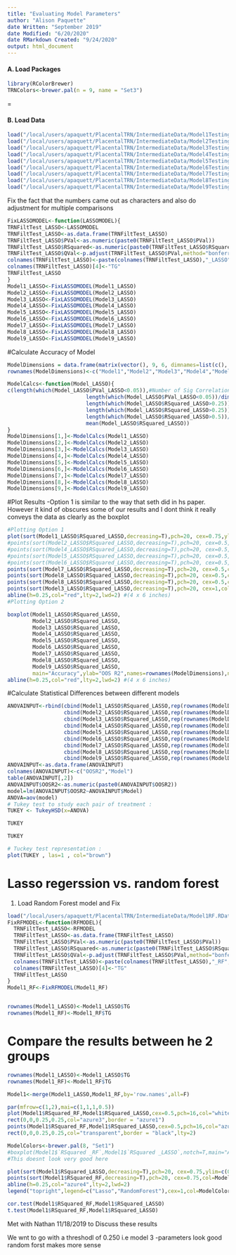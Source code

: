 ```yaml
---
title: "Evaluating Model Parameters"
author: "Alison Paquette"
date Written: "September 2019"
date Modified: "6/20/2020"
date RMarkdown Created: "9/24/2020"
output: html_document
---
```


#### A. Load Packages #####
```r

library(RColorBrewer)
TRNColors<-brewer.pal(n = 9, name = "Set3")
```
=


#### B. Load Data ####
```r

load("/local/users/apaquett/PlacentalTRN/IntermediateData/Model1Testing_LASSO.RData")
load("/local/users/apaquett/PlacentalTRN/IntermediateData/Model2Testing_LASSO.RData")
load("/local/users/apaquett/PlacentalTRN/IntermediateData/Model3Testing_LASSO.RData")
load("/local/users/apaquett/PlacentalTRN/IntermediateData/Model4Testing_LASSO.RData")
load("/local/users/apaquett/PlacentalTRN/IntermediateData/Model5Testing_LASSO.RData")
load("/local/users/apaquett/PlacentalTRN/IntermediateData/Model6Testing_LASSO.RData")
load("/local/users/apaquett/PlacentalTRN/IntermediateData/Model7Testing_LASSO.RData")
load("/local/users/apaquett/PlacentalTRN/IntermediateData/Model8Testing_LASSO.RData")
load("/local/users/apaquett/PlacentalTRN/IntermediateData/Model9Testing_LASSO.RData")
```

Fix the fact that the numbers came out as characters and also do adjustment for multiple comparisons

```r
FixLASSOMODEL<-function(LASSOMODEL){
TRNFiltTest_LASSO<-LASSOMODEL
TRNFiltTest_LASSO<-as.data.frame(TRNFiltTest_LASSO)
TRNFiltTest_LASSO$PVal<-as.numeric(paste0(TRNFiltTest_LASSO$PVal))
TRNFiltTest_LASSO$RSquared<-as.numeric(paste0(TRNFiltTest_LASSO$RSquared))
TRNFiltTest_LASSO$QVal<-p.adjust(TRNFiltTest_LASSO$PVal,method="bonferroni",n=dim(TRNFiltTest_LASSO)[1])
colnames(TRNFiltTest_LASSO)<-paste(colnames(TRNFiltTest_LASSO),"_LASSO",sep="")
colnames(TRNFiltTest_LASSO)[4]<-"TG"
TRNFiltTest_LASSO
}
Model1_LASSO<-FixLASSOMODEL(Model1_LASSO)
Model2_LASSO<-FixLASSOMODEL(Model2_LASSO)
Model3_LASSO<-FixLASSOMODEL(Model3_LASSO)
Model4_LASSO<-FixLASSOMODEL(Model4_LASSO)
Model5_LASSO<-FixLASSOMODEL(Model5_LASSO)
Model6_LASSO<-FixLASSOMODEL(Model6_LASSO)
Model7_LASSO<-FixLASSOMODEL(Model7_LASSO)
Model8_LASSO<-FixLASSOMODEL(Model8_LASSO)
Model9_LASSO<-FixLASSOMODEL(Model9_LASSO)
```

#Calculate Accuracy of Model
```r
ModelDimensions = data.frame(matrix(vector(), 9, 6, dimnames=list(c(), c("NSigCorrelations","PercentSigCorrelations","OOSGreaterThan0.25","PercentOOS20.25","PercentOOSGreaterThan0.5","MeanOOSR2"))),stringsAsFactors=F)
rownames(ModelDimensions)<-c("Model1","Model2","Model3","Model4","Model5","Model6","Model7","Model8","Model9")

ModelCalcs<-function(Model_LASSO){
c(length(which(Model_LASSO$PVal_LASSO<0.05)),#Number of Sig Correlations
                         length(which(Model_LASSO$PVal_LASSO<0.05))/dim(Model_LASSO)[1],
                         length(which(Model_LASSO$RSquared_LASSO>0.25)),
                         length(which(Model_LASSO$RSquared_LASSO>0.25))/dim(Model_LASSO)[1],
                         length(which(Model_LASSO$RSquared_LASSO>0.5))/dim(Model_LASSO)[1],
                         mean(Model_LASSO$RSquared_LASSO))
}
ModelDimensions[1,]<-ModelCalcs(Model1_LASSO)
ModelDimensions[2,]<-ModelCalcs(Model2_LASSO)
ModelDimensions[3,]<-ModelCalcs(Model3_LASSO)
ModelDimensions[4,]<-ModelCalcs(Model4_LASSO)
ModelDimensions[5,]<-ModelCalcs(Model5_LASSO)
ModelDimensions[6,]<-ModelCalcs(Model6_LASSO)
ModelDimensions[7,]<-ModelCalcs(Model7_LASSO)
ModelDimensions[8,]<-ModelCalcs(Model8_LASSO)
ModelDimensions[9,]<-ModelCalcs(Model9_LASSO)

```

#Plot Results
-Option 1 is similar to the way that seth did in hs paper. However it kind of obscures some of our results and I dont think it really conveys the data as clearly as the boxplot

```r
#Plotting Option 1
plot(sort(Model1_LASSO$RSquared_LASSO,decreasing=T),pch=20, cex=0.75,ylim=c(0,1),col=TRNColors[1],ylab="OOS R2",xlab="Target Genes Ranked")
#points(sort(Model2_LASSO$RSquared_LASSO,decreasing=T),pch=20, cex=0.5,col=TRNColors[2])
#points(sort(Model4_LASSO$RSquared_LASSO,decreasing=T),pch=20, cex=0.5,col=TRNColors[4])
#points(sort(Model5_LASSO$RSquared_LASSO,decreasing=T),pch=20, cex=0.5,col=TRNColors[5])
#points(sort(Model6_LASSO$RSquared_LASSO,decreasing=T),pch=20, cex=0.5,col=TRNColors[6])
points(sort(Model7_LASSO$RSquared_LASSO,decreasing=T),pch=20, cex=0.5,col=TRNColors[7])
points(sort(Model8_LASSO$RSquared_LASSO,decreasing=T),pch=20, cex=0.5,col=TRNColors[8])
points(sort(Model8_LASSO$RSquared_LASSO,decreasing=T),pch=20, cex=0.5,col=TRNColors[9])
points(sort(Model3_LASSO$RSquared_LASSO,decreasing=T),pch=20, cex=1,col=TRNColors[3])
abline(h=0.25,col="red",lty=2,lwd=2) #(4 x 6 inches)
#Plotting Option 2

boxplot(Model1_LASSO$RSquared_LASSO,
        Model2_LASSO$RSquared_LASSO,
        Model3_LASSO$RSquared_LASSO,
        Model4_LASSO$RSquared_LASSO,
        Model5_LASSO$RSquared_LASSO,
        Model6_LASSO$RSquared_LASSO,
        Model7_LASSO$RSquared_LASSO,
        Model8_LASSO$RSquared_LASSO,
        Model9_LASSO$RSquared_LASSO,
        main="Accuracy",ylab="OOS R2",names=rownames(ModelDimensions),notch=T,col=TRNColors,las=2,ylim=c(0,1))
abline(h=0.25,col="red",lty=2,lwd=2) #(4 x 6 inches)

```


#Calculate Statistical Differences between different models
```r
ANOVAINPUT<-rbind(cbind(Model1_LASSO$RSquared_LASSO,rep(rownames(ModelDimensions)[1],length(Model1_LASSO$RSquared_LASSO))),
                  cbind(Model2_LASSO$RSquared_LASSO,rep(rownames(ModelDimensions)[2],length(Model2_LASSO$RSquared_LASSO))),
                  cbind(Model3_LASSO$RSquared_LASSO,rep(rownames(ModelDimensions)[3],length(Model3_LASSO$RSquared_LASSO))),
                  cbind(Model4_LASSO$RSquared_LASSO,rep(rownames(ModelDimensions)[4],length(Model4_LASSO$RSquared_LASSO))),
                  cbind(Model5_LASSO$RSquared_LASSO,rep(rownames(ModelDimensions)[5],length(Model5_LASSO$RSquared_LASSO))),
                  cbind(Model6_LASSO$RSquared_LASSO,rep(rownames(ModelDimensions)[6],length(Model6_LASSO$RSquared_LASSO))),
                  cbind(Model7_LASSO$RSquared_LASSO,rep(rownames(ModelDimensions)[7],length(Model7_LASSO$RSquared_LASSO))),
                  cbind(Model8_LASSO$RSquared_LASSO,rep(rownames(ModelDimensions)[8],length(Model8_LASSO$RSquared_LASSO))),
                  cbind(Model9_LASSO$RSquared_LASSO,rep(rownames(ModelDimensions)[9],length(Model9_LASSO$RSquared_LASSO))))
ANOVAINPUT<-as.data.frame(ANOVAINPUT)
colnames(ANOVAINPUT)<-c("OOSR2","Model")
table(ANOVAINPUT[,2])
ANOVAINPUT$OOSR2<-as.numeric(paste0(ANOVAINPUT$OOSR2))
model=lm(ANOVAINPUT$OOSR2~ANOVAINPUT$Model)
ANOVA=aov(model)
# Tukey test to study each pair of treatment :
TUKEY <- TukeyHSD(x=ANOVA)

TUKEY

TUKEY

# Tuckey test representation :
plot(TUKEY , las=1 , col="brown")
```


# Lasso regerssion vs. random forest

1. Load Random Forest model and Fix
```r
load("/local/users/apaquett/PlacentalTRN/IntermediateData/Model1RF.RData")
FixRFMODEL<-function(RFMODEL){
  TRNFiltTest_LASSO<-RFMODEL
  TRNFiltTest_LASSO<-as.data.frame(TRNFiltTest_LASSO)
  TRNFiltTest_LASSO$PVal<-as.numeric(paste0(TRNFiltTest_LASSO$PVal))
  TRNFiltTest_LASSO$RSquared<-as.numeric(paste0(TRNFiltTest_LASSO$RSquared))
  TRNFiltTest_LASSO$QVal<-p.adjust(TRNFiltTest_LASSO$PVal,method="bonferroni",n=dim(TRNFiltTest_LASSO)[1])
  colnames(TRNFiltTest_LASSO)<-paste(colnames(TRNFiltTest_LASSO),"_RF",sep="")
  colnames(TRNFiltTest_LASSO)[4]<-"TG"
  TRNFiltTest_LASSO
}
Model1_RF<-FixRFMODEL(Model1_RF)


rownames(Model1_LASSO)<-Model1_LASSO$TG
rownames(Model1_RF)<-Model1_RF$TG
```


# Compare the results between he 2 groups
```r
rownames(Model1_LASSO)<-Model1_LASSO$TG
rownames(Model1_RF)<-Model1_RF$TG

Model1<-merge(Model1_LASSO,Model1_RF,by='row.names',all=F)

par(mfrow=c(1,2),mai=c(1,1,1,0.5))
plot(Model1$RSquared_RF,Model1$RSquared_LASSO,cex=0.5,pch=16,col="white",ylab="LASSO OOS R2",xlab="Random Forest OOS R2",main="Correlation in Test Dataset")
rect(0,0,0.25,0.25,col="azure3",border = "azure1")
points(Model1$RSquared_RF,Model1$RSquared_LASSO,cex=0.5,pch=16,col="azure4")
rect(0,0,0.25,0.25,col="transparent",border = "black",lty=2)

ModelColors<-brewer.pal(8, "Set1")
#boxplot(Model1$`RSquared _RF`,Model1$`RSquared _LASSO`,notch=T,main="Accuracy",ylab="OOS R2",names=c("Random Forest","Lasso"),col="azure4",ylim=c(0,1),las=1)
#This doesnt look very good here

plot(sort(Model1$RSquared_LASSO,decreasing=T),pch=20, cex=0.75,ylim=c(0,1),col=ModelColors[1],ylab="OOS R2",main="Target Genes Ranked")
points(sort(Model1$RSquared_RF,decreasing=T),pch=20, cex=0.75,col=ModelColors[2])
abline(h=0.25,col="azure4",lty=2,lwd=2)
legend("topright",legend=c("Lasso","RandomForest"),cex=1,col=ModelColors[1:2],pch=16)

cor.test(Model1$RSquared_RF,Model1$RSquared_LASSO)
t.test(Model1$RSquared_RF,Model1$RSquared_LASSO)

```

Met with Nathan 11/18/2019 to Discuss these results


We wnt to go with a threshodl of 0.250 i.e model 3
-parameters look good
random forst makes more sense
